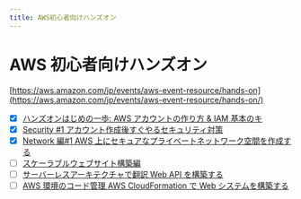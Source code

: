 ```yaml
---
title: AWS初心者向けハンズオン
---
```


# AWS 初心者向けハンズオン

[https://aws.amazon.com/jp/events/aws-event-resource/hands-on](https://aws.amazon.com/jp/events/aws-event-resource/hands-on/)

- [x] [ハンズオンはじめの一歩: AWS アカウントの作り方 & IAM 基本のキ](https://pages.awscloud.com/JAPAN-event-OE-Hands-on-for-Beginners-1st-Step-2022-reg-event.html)
- [x] [Security #1 アカウント作成後すぐやるセキュリティ対策](https://pages.awscloud.com/JAPAN-event-OE-Hands-on-for-Beginners-Security-1-2022-reg-event.html)
- [x] [Network 編#1 AWS 上にセキュアなプライベートネットワーク空間を作成する](https://pages.awscloud.com/JAPAN-event-OE-Hands-on-for-Beginners-Network1-2022-reg-event.html)
- [ ] [スケーラブルウェブサイト構築編](https://pages.awscloud.com/JAPAN-event-OE-Hands-on-for-Beginners-Scalable-2022-reg-event.html)
- [ ] [サーバーレスアーキテクチャで翻訳 Web API を構築する](https://pages.awscloud.com/JAPAN-event-OE-Hands-on-for-Beginners-Serverless-1-2022-reg-event.html)
- [ ] [AWS 環境のコード管理 AWS CloudFormation で Web システムを構築する](https://pages.awscloud.com/JAPAN-event-OE-Hands-on-for-Beginners-cfn-2022-reg-event.html)

